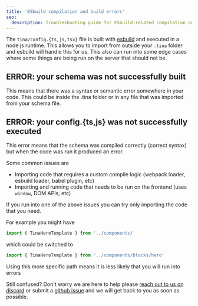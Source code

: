 ```yaml
---
title: 'ESbuild compilation and build errors'
seo:
  description: Troubleshooting guide for ESbuild-related compilation and execution errors in TinaCMS, including schema build failures and config execution issues
---
```


The `tina/config.{ts,js,tsx}` file is built with [esbuild](https://esbuild.github.io/) and executed in a node.js runtime. This allows you to import from outside your `.tina` folder and esbuild will handle this for us. This also can run into some edge cases where some things are being run on the server that should not be.

## ERROR: your schema was not successfully built

This means that there was a syntax or semantic error somewhere in your code. This could be inside the .tina folder or in any file that was imported from your schema file.

## ERROR: your config.{ts,js} was not successfully executed

This error means that the schema was compiled correctly (correct syntax) but when the code was run it produced an error.

Some common issues are

- Importing code that requires a custom compile logic (webpack loader, esbuild loader, babel plugin, etc)
- Importing and running code that needs to be run on the frontend (uses `window`, DOM APIs, etc)

If you run into one of the above issues you can try only importing the code that you need.

For example you might have

```ts
import { TinaHeroTemplate } from '../components/'
```

which could be switched to

```ts
import { TinaHeroTemplate } from '../components/blocks/hero'
```

Using this more specific path means it is less likely that you will run into errors

Still confused? Don't worry we are here to help please [reach out to us on discord](https://discord.gg/njvZZYHj2Q) or submit a [github issue](https://github.com/tinacms/tinacms/issues/new/choose) and we will get back to you as soon as possible.
